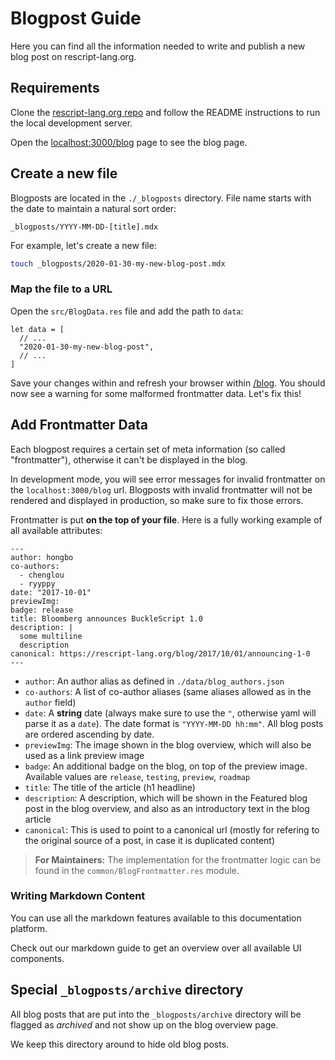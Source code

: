 # Blogpost Guide

<Intro>
Here you can find all the information needed to write and publish a new blog post
on rescript-lang.org.
</Intro>

## Requirements

Clone the [rescript-lang.org repo](https://github.com/reason-association/rescript-lang.org) and follow the README instructions to run the local development server.

Open the [localhost:3000/blog](/blog) page to see the blog page.

## Create a new file

Blogposts are located in the `./_blogposts` directory. File name starts with the date to maintain a natural sort order:

```
_blogposts/YYYY-MM-DD-[title].mdx
```

For example, let's create a new file:

```sh
touch _blogposts/2020-01-30-my-new-blog-post.mdx
```

### Map the file to a URL

Open the `src/BlogData.res` file and add the path to `data`:

```res
let data = [
  // ...
  "2020-01-30-my-new-blog-post",
  // ...
]
```

Save your changes within and refresh your browser within [/blog](/blog). You should now see a warning for some malformed frontmatter data. Let's fix this!

## Add Frontmatter Data

Each blogpost requires a certain set of meta information (so called
"frontmatter"), otherwise it can't be displayed in the blog.

In
development mode, you will see error messages for invalid frontmatter on the
`localhost:3000/blog` url. Blogposts with invalid frontmatter will not be
rendered and displayed in production, so make sure to fix those errors.

Frontmatter is put **on the top of your file**. Here is a fully working example
of all available attributes:

```
---
author: hongbo
co-authors:
  - chenglou
  - ryyppy
date: "2017-10-01"
previewImg:
badge: release
title: Bloomberg announces BuckleScript 1.0
description: |
  some multiline
  description
canonical: https://rescript-lang.org/blog/2017/10/01/announcing-1-0
---
```

- `author`: An author alias as defined in `./data/blog_authors.json`
- `co-authors`: A list of co-author aliases (same aliases allowed as in the `author` field)
- `date`: A **string** date (always make sure to use the `"`, otherwise yaml
  will parse it as a `date`). The date format is `"YYYY-MM-DD hh:mm"`. All blog
  posts are ordered ascending by date.
- `previewImg`: The image shown in the blog overview, which will also be used
  as a link preview image
- `badge`: An additional badge on the blog, on top of the preview image.
  Available values are `release`, `testing`, `preview`, `roadmap`
- `title`: The title of the article (h1 headline)
- `description`: A description, which will be shown in the Featured blog post
  in the blog overview, and also as an introductory text in the blog article
- `canonical`: This is used to point to a canonical url (mostly for refering to
  the original source of a post, in case it is duplicated content)

> **For Maintainers:** The implementation for the frontmatter logic can be found in the
`common/BlogFrontmatter.res` module.

### Writing Markdown Content

You can use all the markdown features available to this documentation platform.


<UrlBox text="Markdown Guide" href="/markdown-guide">

Check out our markdown guide to get an overview
over all available UI components.

</UrlBox>

## Special `_blogposts/archive` directory

All blog posts that are put into the `_blogposts/archive` directory will be flagged as *archived* and not show up on the blog overview page.

We keep this directory around to hide old blog posts.
